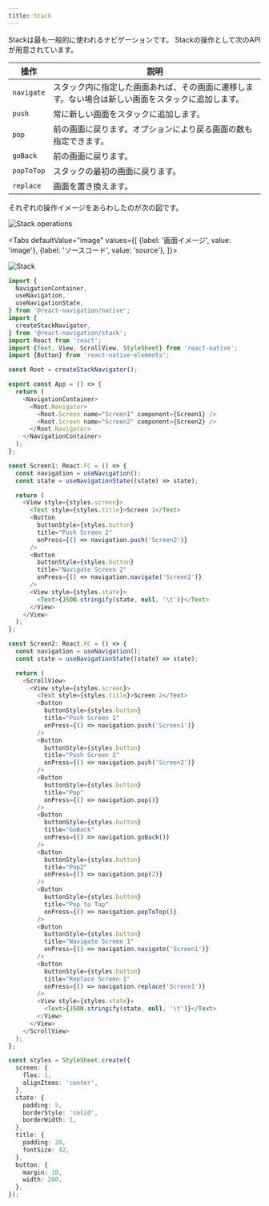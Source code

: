 ```yaml
---
title: Stack
---
```



Stackは最も一般的に使われるナビゲーションです。
Stackの操作として次のAPIが用意されています。

|操作|説明|
|---------|---------|
|`navigate`|スタック内に指定した画面あれば、その画面に遷移します。ない場合は新しい画面をスタックに追加します。|
|`push`|常に新しい画面をスタックに追加します。|
|`pop`|前の画面に戻ります。オプションにより戻る画面の数も指定できます。|
|`goBack`|前の画面に戻ります。|
|`popToTop`|スタックの最初の画面に戻ります。|
|`replace`|画面を置き換えます。|

それぞれの操作イメージをあらわしたのが次の図です。

![Stack operations](stack_image.png)

<!-- textlint-disable ja-technical-writing/sentence-length,ja-technical-writing/max-comma,ja-spacing/ja-no-space-around-parentheses,jtf-style/3.3.かっこ類と隣接する文字の間のスペースの有無,ja-technical-writing/ja-no-mixed-period -->

<Tabs
  defaultValue="image"
  values={[
    {label: '画面イメージ', value: 'image'},
    {label: 'ソースコード', value: 'source'},
  ]}>

<!-- textlint-enable ja-technical-writing/sentence-length,ja-technical-writing/max-comma,ja-spacing/ja-no-space-around-parentheses,jtf-style/3.3.かっこ類と隣接する文字の間のスペースの有無,ja-technical-writing/ja-no-mixed-period -->

<TabItem value="image">

![Stack](stack.png)

</TabItem>

<TabItem value="source">

```typescript jsx title="/src/App.tsx"
import {
  NavigationContainer,
  useNavigation,
  useNavigationState,
} from '@react-navigation/native';
import {
  createStackNavigator,
} from '@react-navigation/stack';
import React from 'react';
import {Text, View, ScrollView, StyleSheet} from 'react-native';
import {Button} from 'react-native-elements';

const Root = createStackNavigator();

export const App = () => {
  return (
    <NavigationContainer>
      <Root.Navigator>
        <Root.Screen name="Screen1" component={Screen1} />
        <Root.Screen name="Screen2" component={Screen2} />
      </Root.Navigator>
    </NavigationContainer>
  );
};

const Screen1: React.FC = () => {
  const navigation = useNavigation();
  const state = useNavigationState((state) => state);

  return (
    <View style={styles.screen}>
      <Text style={styles.title}>Screen 1</Text>
      <Button
        buttonStyle={styles.button}
        title="Push Screen 2"
        onPress={() => navigation.push('Screen2')}
      />
      <Button
        buttonStyle={styles.button}
        title="Navigate Screen 2"
        onPress={() => navigation.navigate('Screen2')}
      />
      <View style={styles.state}>
        <Text>{JSON.stringify(state, null, '\t')}</Text>
      </View>
    </View>
  );
};

const Screen2: React.FC = () => {
  const navigation = useNavigation();
  const state = useNavigationState((state) => state);

  return (
    <ScrollView>
      <View style={styles.screen}>
        <Text style={styles.title}>Screen 2</Text>
        <Button
          buttonStyle={styles.button}
          title="Push Screen 1"
          onPress={() => navigation.push('Screen1')}
        />
        <Button
          buttonStyle={styles.button}
          title="Push Screen 2"
          onPress={() => navigation.push('Screen2')}
        />
        <Button
          buttonStyle={styles.button}
          title="Pop"
          onPress={() => navigation.pop()}
        />
        <Button
          buttonStyle={styles.button}
          title="GoBack"
          onPress={() => navigation.goBack()}
        />
        <Button
          buttonStyle={styles.button}
          title="Pop2"
          onPress={() => navigation.pop(2)}
        />
        <Button
          buttonStyle={styles.button}
          title="Pop to Top"
          onPress={() => navigation.popToTop()}
        />
        <Button
          buttonStyle={styles.button}
          title="Navigate Screen 1"
          onPress={() => navigation.navigate('Screen1')}
        />
        <Button
          buttonStyle={styles.button}
          title="Replace Screen 1"
          onPress={() => navigation.replace('Screen1')}
        />
        <View style={styles.state}>
          <Text>{JSON.stringify(state, null, '\t')}</Text>
        </View>
      </View>
    </ScrollView>
  );
};

const styles = StyleSheet.create({
  screen: {
    flex: 1,
    alignItems: 'center',
  },
  state: {
    padding: 5,
    borderStyle: 'solid',
    borderWidth: 1,
  },
  title: {
    padding: 20,
    fontSize: 42,
  },
  button: {
    margin: 10,
    width: 200,
  },
});
```

</TabItem>
</Tabs>

